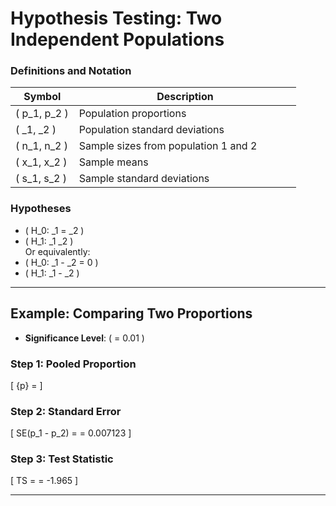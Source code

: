 

# Hypothesis Testing: Two Independent Populations

### Definitions and Notation

| Symbol       | Description                                   |
|--------------|-----------------------------------------------|
| \( p_1, p_2 \)   | Population proportions                        |
| \( \sigma_1, \sigma_2 \) | Population standard deviations               |
| \( n_1, n_2 \)   | Sample sizes from population 1 and 2          |
| \( x_1, x_2 \)   | Sample means                                   |
| \( s_1, s_2 \)   | Sample standard deviations                     |

### Hypotheses

- \( H_0: \pi_1 = \pi_2 \)  
- \( H_1: \pi_1 \neq \pi_2 \)  
  Or equivalently:  
- \( H_0: \pi_1 - \pi_2 = 0 \)  
- \( H_1: \pi_1 - \pi_2 \neq 0 \)

---

## Example: Comparing Two Proportions

- **Significance Level**: \( \alpha = 0.01 \)

### Step 1: Pooled Proportion

\[
\bar{p} = \frac{29 + 62}{1110 + 1553} \approx 0.0331
\]

### Step 2: Standard Error

\[
SE(p_1 - p_2) = \sqrt{ \bar{p}(1 - \bar{p}) \left( \frac{1}{n_1} + \frac{1}{n_2} \right) } = 0.007123
\]

### Step 3: Test Statistic

\[
TS = \frac{(p_1 - p_2) - 0}{SE(p_1 - p_2)} = -1.965
\]

---
